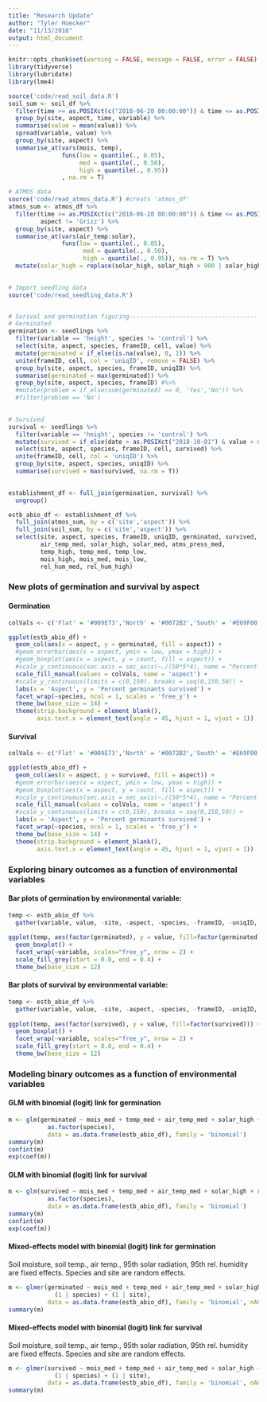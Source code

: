 ```yaml
---
title: "Research Update"
author: "Tyler Hoecker"
date: "11/13/2018"
output: html_document
---
```

```r
knitr::opts_chunk$set(warning = FALSE, message = FALSE, error = FALSE)
library(tidyverse)
library(lubridate)
library(lme4)
```

```r
source('code/read_soil_data.R')
soil_sum <- soil_df %>% 
  filter(time >= as.POSIXct(c("2018-06-20 00:00:00")) & time <= as.POSIXct(c("2018-08-20 00:00:00"))) %>% 
  group_by(site, aspect, time, variable) %>%
  summarise(value = mean(value)) %>% 
  spread(variable, value) %>% 
  group_by(site, aspect) %>% 
  summarise_at(vars(mois, temp),
               funs(low = quantile(., 0.05), 
                    med = quantile(., 0.50), 
                    high = quantile(., 0.95))
               , na.rm = T) 

# ATMOS data
source('code/read_atmos_data.R') #creats 'atmos_df'
atmos_sum <- atmos_df %>% 
  filter(time >= as.POSIXct(c("2018-06-20 00:00:00")) & time <= as.POSIXct(c("2018-08-20 00:00:00")),
         aspect != 'Grizz') %>% 
  group_by(site, aspect) %>%
  summarise_at(vars(air_temp:solar),
               funs(low = quantile(., 0.05), 
                     med = quantile(., 0.50), 
                     high = quantile(., 0.95)), na.rm = T) %>% 
  mutate(solar_high = replace(solar_high, solar_high > 900 | solar_high < 840, NA)) 
  

# Import seedling data
source('code/read_seedling_data.R')


# Surival and germination figuring-------------------------------------------
# Germinated
germination <- seedlings %>% 
  filter(variable == 'height', species != 'control') %>% 
  select(site, aspect, species, frameID, cell, value) %>% 
  mutate(germinated = if_else(is.na(value), 0, 1)) %>% 
  unite(frameID, cell, col = 'uniqID', remove = FALSE) %>%
  group_by(site, aspect, species, frameID, uniqID) %>% 
  summarise(germinated = max(germinated)) %>% 
  group_by(site, aspect, species, frameID) #%>% 
  #mutate(problem = if_else(sum(germinated) == 0, 'Yes','No')) %>% 
  #filter(problem == 'No') 
  

# Survived
survival <- seedlings %>%
  filter(variable == 'height', species != 'control') %>% 
  mutate(survived = if_else(date > as.POSIXct("2018-10-01") & value > 0, 1, 0)) %>% 
  select(site, aspect, species, frameID, cell, survived) %>% 
  unite(frameID, cell, col = 'uniqID') %>%
  group_by(site, aspect, species, uniqID) %>% 
  summarise(survived = max(survived, na.rm = T))  
  

establishment_df <- full_join(germination, survival) %>% 
  ungroup()

estb_abio_df <- establishment_df %>% 
  full_join(atmos_sum, by = c('site','aspect')) %>% 
  full_join(soil_sum, by = c('site','aspect')) %>% 
  select(site, aspect, species, frameID, uniqID, germinated, survived,
         air_temp_med, solar_high, solar_med, atms_press_med,
         temp_high, temp_med, temp_low, 
         mois_high, mois_med, mois_low, 
         rel_hum_med, rel_hum_high) 
```

### New plots of germination and survival by aspect

#### Germination
```r
colVals <- c('Flat' = '#009E73','North' = '#0072B2','South' = '#E69F00')

ggplot(estb_abio_df) +
  geom_col(aes(x = aspect, y = germinated, fill = aspect)) +
  #geom_errorbar(aes(x = aspect, ymin = low, ymax = high)) +
  #geom_boxplot(aes(x = aspect, y = count, fill = aspect)) +
  #scale_y_continuous(sec.axis = sec_axis(~./(50*5*4), name = "Percent seeds germinated")) +
  scale_fill_manual(values = colVals, name = 'aspect') +
  #scale_y_continuous(limits = c(0,150), breaks = seq(0,150,50)) +
  labs(x = 'Aspect', y = 'Percent germinants survived') +  
  facet_wrap(~species, ncol = 1, scales = 'free_y') +
  theme_bw(base_size = 14) +
  theme(strip.background = element_blank(),
        axis.text.x = element_text(angle = 45, hjust = 1, vjust = 1))
```

#### Survival
```r
colVals <- c('Flat' = '#009E73','North' = '#0072B2','South' = '#E69F00')

ggplot(estb_abio_df) +
  geom_col(aes(x = aspect, y = survived, fill = aspect)) +
  #geom_errorbar(aes(x = aspect, ymin = low, ymax = high)) +
  #geom_boxplot(aes(x = aspect, y = count, fill = aspect)) +
  #scale_y_continuous(sec.axis = sec_axis(~./(50*5*4), name = "Percent seeds germinated")) +
  scale_fill_manual(values = colVals, name = 'aspect') +
  #scale_y_continuous(limits = c(0,150), breaks = seq(0,150,50)) +
  labs(x = 'Aspect', y = 'Percent germinants survived') +  
  facet_wrap(~species, ncol = 1, scales = 'free_y') +
  theme_bw(base_size = 14) +
  theme(strip.background = element_blank(),
        axis.text.x = element_text(angle = 45, hjust = 1, vjust = 1))
```




### Exploring binary outcomes as a function of environmental variables  

#### Bar plots of **germination** by environmental variable:  
```r
temp <- estb_abio_df %>%
  gather(variable, value, -site, -aspect, -species, -frameID, -uniqID, -germinated, -survived) 
  
ggplot(temp, aes(factor(germinated), y = value, fill=factor(germinated))) +
  geom_boxplot() +
  facet_wrap(~variable, scales="free_y", nrow = 2) +
  scale_fill_grey(start = 0.8, end = 0.4) +
  theme_bw(base_size = 12) 
```


#### Bar plots of **survival** by environmental variable:  
```r
temp <- estb_abio_df %>%
  gather(variable, value, -site, -aspect, -species, -frameID, -uniqID, -germinated, -survived) 
  
ggplot(temp, aes(factor(survived), y = value, fill=factor(survived))) +
  geom_boxplot() +
  facet_wrap(~variable, scales="free_y", nrow = 2) +
  scale_fill_grey(start = 0.8, end = 0.4) +
  theme_bw(base_size = 12) 
```


### Modeling binary outcomes as a function of environmental variables

#### GLM with binomial (logit) link for germination
```r
m <- glm(germinated ~ mois_med + temp_med + air_temp_med + solar_high + rel_hum_high + 
           as.factor(species), 
           data = as.data.frame(estb_abio_df), family = 'binomial')
summary(m)
confint(m)
exp(coef(m))
```


#### GLM with binomial (logit) link for survival
```r
m <- glm(survived ~ mois_med + temp_med + air_temp_med + solar_high + rel_hum_high + 
           as.factor(species), 
           data = as.data.frame(estb_abio_df), family = 'binomial')
summary(m)
confint(m)
exp(coef(m))
```

#### Mixed-effects model with binomial (logit) link for germination
Soil moisture, soil temp., air temp., 95th solar radiation, 95th rel. humidity are fixed effects. Species and site are random effects.
```r
m <- glmer(germinated ~ mois_med + temp_med + air_temp_med + solar_high + rel_hum_high + 
             (1 | species) + (1 | site), 
           data = as.data.frame(estb_abio_df), family = 'binomial', nAGQ=0)
summary(m)
```

#### Mixed-effects model with binomial (logit) link for survival
Soil moisture, soil temp., air temp., 95th solar radiation, 95th rel. humidity are fixed effects. Species and site are random effects.
```r
m <- glmer(survived ~ mois_med + temp_med + air_temp_med + solar_high + rel_hum_high + 
             (1 | species) + (1 | site), 
           data = as.data.frame(estb_abio_df), family = 'binomial', nAGQ=0)
summary(m)
```
